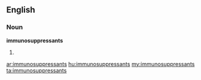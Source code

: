 ==English==

===Noun===
'''immunosuppressants'''

# {{plural of|[[immunosuppressant]]}}

[[ar:immunosuppressants]]
[[hu:immunosuppressants]]
[[my:immunosuppressants]]
[[ta:immunosuppressants]]